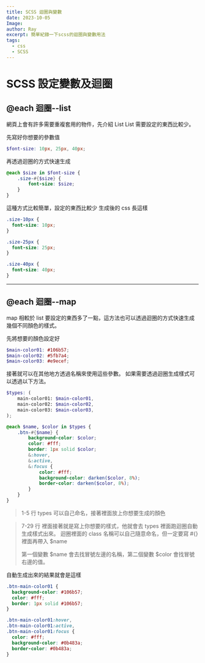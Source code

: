 ```yaml
---
title: SCSS 迴圈與變數
date: 2023-10-05
Image:
author: Ray
excerpt: 簡單紀錄一下scss的迴圈與變數用法
tags:
  - css
  - SCSS
---
```


# SCSS 設定變數及迴圈

## @each 迴圈--list

網頁上會有許多需要重複套用的物件，先介紹 List
List 需要設定的東西比較少。

先寫好你想要的參數值

```sass:style.scss
$font-size: 10px, 25px, 40px;
```

再透過迴圈的方式快速生成

```sass:style.scss:style.scss
@each $size in $font-size {
    .size-#{$size} {
        font-size: $size;
    }
}
```

這種方式比較簡單，設定的東西比較少
生成後的 css 長這樣

```sass:style.scss
.size-10px {
  font-size: 10px;
}

.size-25px {
  font-size: 25px;
}

.size-40px {
  font-size: 40px;
}
```

---

## @each 迴圈--map

map 相較於 list 要設定的東西多了一點，這方法也可以透過迴圈的方式快速生成幾個不同顏色的樣式。

先將想要的顏色設定好

```sass:style.scss
$main-color01: #106b57;
$main-color02: #5fb7a4;
$main-color03: #e9ecef;
```

接著就可以在其他地方透過名稱來使用這些參數。
如果需要透過迴圈生成樣式可以透過以下方法。

```sass:style.scss
$types: (
    main-color01: $main-color01,
    main-color02: $main-color02,
    main-color03: $main-color03,
);

@each $name, $color in $types {
    .btn-#{$name} {
        background-color: $color;
        color: #fff;
        border: 1px solid $color;
        &:hover,
        &:active,
        &:focus {
            color: #fff;
            background-color: darken($color, 8%);
            border-color: darken($color, 8%);
        }
    }
}
```

> 1-5 行
> types 可以自己命名，接著裡面放上你想要生成的顏色

> 7-29 行
> 裡面接著就是寫上你想要的樣式，他就會去 types 裡面跑迴圈自動生成樣式出來。
> 迴圈裡面的 class 名稱可以自己隨意命名，但一定要寫 #{} 裡面再帶入 $name
>
> 第一個變數 $name 會去找冒號左邊的名稱，第二個變數 $color 會找冒號右邊的值。

自動生成出來的結果就會是這樣

```sass:style.scss
.btn-main-color01 {
  background-color: #106b57;
  color: #fff;
  border: 1px solid #106b57;
}

.btn-main-color01:hover,
.btn-main-color01:active,
.btn-main-color01:focus {
  color: #fff;
  background-color: #0b483a;
  border-color: #0b483a;
}
```
